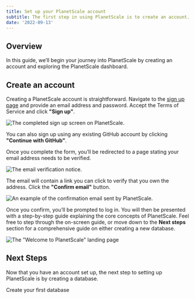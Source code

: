 ```yaml
---
title: Set up your PlanetScale account
subtitle: The first step in using PlanetScale is to create an account.
date: '2022-09-13'
---
```


## Overview

In this guide, we’ll begin your journey into PlanetScale by creating an account and exploring the PlanetScale dashboard.

## Create an account

Creating a PlanetScale account is straightforward. Navigate to the [sign up page](https://auth.planetscale.com/sign-up) and provide an email address and password. Accept the Terms of Service and click **"Sign up"**.

![The completed sign up screen on PlanetScale.](/docs/img/docs/account-setup/the-completed-sign-up-screen-on-planetscale.png)

You can also sign up using any existing GitHub account by clicking **"Continue with GitHub"**.

Once you complete the form, you’ll be redirected to a page stating your email address needs to be verified.

![The email verification notice.](/docs/img/docs/account-setup/the-email-verification-notice.png)

The email will contain a link you can click to verify that you own the address. Click the **"Confirm email"** button.

![An example of the confirmation email sent by PlanetScale.](/docs/img/docs/account-setup/an-example-of-the-confirmation-email-sent-by-planetscale.png)

Once you confirm, you’ll be prompted to log in. You will then be presented with a step-by-step guide explaining the core concepts of PlanetScale. Feel free to step through the on-screen guide, or move down to the **Next steps** section for a comprehensive guide on either creating a new database.

![The "Welcome to PlanetScale" landing page](/docs/img/docs/account-setup/the-welcome-to-planetscale-landing-page.png)

## Next Steps

Now that you have an account set up, the next step to setting up PlanetScale is by creating a database.

<ButtonLink href="/onboarding/create-a-database" className="mb-0">
  <span>Create your first database <Icon name="chevron-right" size="large" className="inline-block" /></span>
</ButtonLink>

<GetHelp />
